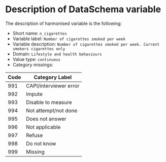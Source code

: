 # Description of DataSchema variable

The description of harmonised variable is the following:


* Short name: `n_cigarettes`
* Variable label: `Number of cigarettes smoked per week`
* Variable description: `Number of cigarettes smoked per week. Current smokers cigarettes only`
* Domain: `Lifestyle and health behaviours`
* Value type: `continuous`
* Category missings: 

**Code** | **Category Label**
----| ------------------
991 | CAPI/interviewer error
992 | Impute
993 | Disable to measure
994 | Not attempt/not done
995 | Does not answer
996 | Not applicable
997 | Refuse
998 | Do not know
999 | Missing

